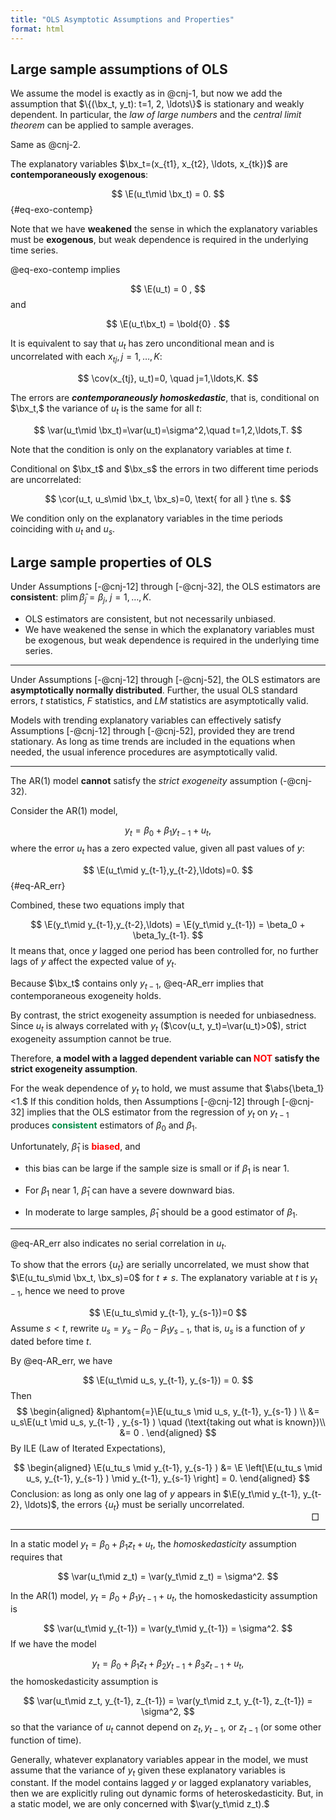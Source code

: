 ```yaml
---
title: "OLS Asymptotic Assumptions and Properties"
format: html
---
```



## Large sample assumptions of OLS

:::{#cnj-12 name="Linear and Weak Dependence"}
We assume the model is exactly as in @cnj-1, but now we add the assumption
that $\{(\bx_t, y_t): t=1, 2, \ldots\}$ is stationary and weakly dependent. In particular, the *law of large numbers* and the *central limit theorem* can be applied to sample averages.
:::

:::{#cnj-22 name="No Perfect Collinearity"}
Same as @cnj-2.
:::

:::{#cnj-32 name="Zero Conditional Mean"}
The explanatory variables $\bx_t=(x_{t1}, x_{t2}, \ldots, x_{tk})$ are **contemporaneously exogenous**:

$$
\E(u_t\mid \bx_t) = 0.
$${#eq-exo-contemp}
:::

Note that we have **weakened** the sense in which the explanatory variables must be **exogenous**, but weak dependence is required in the underlying time series.

@eq-exo-contemp implies

$$
\E(u_t) = 0 ,
$$
and

$$
\E(u_t\bx_t) = \bold{0} .
$$

It is equivalent to say that $u_t$ has zero unconditional mean and is uncorrelated with each $x_{tj}, j=1,\ldots,K$:

$$
\cov(x_{tj}, u_t)=0, \quad j=1,\ldots,K.
$$

:::{#cnj-42 name="Homoskedasticity"}
The errors are ***contemporaneously homoskedastic***, that is, conditional on $\bx_t,$ the variance of $u_t$ is the same for all $t:$ 

$$
\var(u_t\mid \bx_t)=\var(u_t)=\sigma^2,\quad t=1,2,\ldots,T.
$$
:::

Note that the condition is only on the explanatory variables at time $t.$

:::{#cnj-52 name="No Serial Correlation"}
Conditional on $\bx_t$ and $\bx_s$ the errors in two different time periods are uncorrelated: 

$$
\cor(u_t, u_s\mid \bx_t, \bx_s)=0, \text{ for all } t\ne s.
$$
:::

We condition only on the explanatory variables in the time periods coinciding with $u_t$ and $u_s.$



## Large sample properties of OLS

Under Assumptions [-@cnj-12] through [-@cnj-32], the OLS estimators are **consistent**: $\mathrm{plim}\, \hat{\beta}_j = \beta_j,$ $j=1,\ldots,K.$

- OLS estimators are consistent, but not necessarily unbiased.
- We have weakened the sense in which the explanatory variables must be exogenous, but weak dependence is required in the underlying time series.


--------------------------------------------------------------------------------

Under Assumptions [-@cnj-12] through [-@cnj-52], the OLS estimators are **asymptotically normally distributed**. Further, the usual OLS standard errors, $t$ statistics, $F$ statistics, and $LM$ statistics are asymptotically valid.


Models with trending explanatory variables can effectively satisfy Assumptions [-@cnj-12] through [-@cnj-52], provided they are trend stationary. As long as time trends are included in the equations when needed, the usual inference procedures are asymptotically valid.

--------------------------------------------------------------------------------

:::{#exm-exo3}
The AR(1) model **cannot** satisfy the *strict exogeneity* assumption (-@cnj-32).

Consider the AR(1) model,

$$
y_t = \beta_0 + \beta_1y_{t-1} + u_t,
$$
where the error $u_t$ has a zero expected value, given all past values of $y:$

$$
\E(u_t\mid y_{t-1},y_{t-2},\ldots)=0.
$$ {#eq-AR_err}

Combined, these two equations imply that

$$
\E(y_t\mid y_{t-1},y_{t-2},\ldots) = \E(y_t\mid y_{t-1}) =  \beta_0 + \beta_1y_{t-1}.
$$
It means that, once $y$ lagged one period has been controlled for, no further lags of $y$ affect the expected value of $y_t.$

Because $\bx_t$ contains only $y_{t-1},$ @eq-AR_err implies that contemporaneous exogeneity holds. 

By contrast, the strict exogeneity assumption is needed for unbiasedness.
Since $u_t$ is always correlated with $y_t$ ($\cov(u_t, y_t)=\var(u_t)>0$), strict exogeneity assumption cannot be true.

Therefore, **a model with a lagged dependent variable can <span style='color:red'>NOT</span> satisfy the strict exogeneity assumption**.

For the weak dependence of $y_t$ to hold, we must assume that $\abs{\beta_1}<1.$ If this condition holds, then Assumptions [-@cnj-12] through [-@cnj-32] implies that the OLS estimator from the regression of $y_t$ on $y_{t-1}$ produces <span style='color:#008B45'>**consistent**</span> estimators of $\beta_0$ and $\beta_1.$ 

Unfortunately, $\hat{\beta}_1$ is <span style='color:red'>**biased**</span>, and 

- this bias can be large if the sample size is small or if $\beta_1$ is near 1. 

- For $\beta_1$ near 1, $\hat{\beta}_1$ can have a severe downward bias. 

- In moderate to large samples, $\hat{\beta}_1$ should be a good estimator of $\beta_1.$
:::

--------------------------------------------------------------------------------

@eq-AR_err also indicates no serial correlation in $u_t.$

::: {.proof}
To show that the errors  $\{u_t\}$ are serially uncorrelated, we must show that $\E(u_tu_s\mid \bx_t, \bx_s)=0$ for $t\ne s.$ The explanatory variable at $t$ is $y_{t-1}$, hence we need to prove

$$
\E(u_tu_s\mid y_{t-1}, y_{s-1})=0
$$
Assume $s<t,$ rewrite $u_s = y_s-\beta_0-\beta_1y_{s-1},$ that is, $u_s$ is a function of $y$ dated before time $t.$

By @eq-AR_err, we have

$$
\E(u_t\mid u_s, y_{t-1}, y_{s-1}) = 0.
$$
Then
$$
\begin{aligned}
&\phantom{=}\E(u_tu_s \mid u_s, y_{t-1}, y_{s-1} ) \\
&= u_s\E(u_t \mid u_s, y_{t-1} , y_{s-1} )  \quad (\text{taking out what is known})\\
&= 0 .
\end{aligned}
$$
By ILE (Law of Iterated Expectations), 

$$
\begin{aligned}
\E(u_tu_s \mid y_{t-1}, y_{s-1} ) 
&= \E \left[\E(u_tu_s \mid u_s, y_{t-1}, y_{s-1} ) \mid y_{t-1}, y_{s-1} \right] = 0.
\end{aligned}
$$
Conclusion: as long as only one lag of $y$ appears in $\E(y_t\mid y_{t-1}, y_{t-2}, \ldots)$, the errors $\{u_t\}$ must be serially uncorrelated.
:::
<div style='margin-top:-1em; margin-bottom:3em'><span style='float:right; margin-right:10px; '>&#9633;</span></div>


--------------------------------------------------------------------------------

:::{#exm-homoske}
In a static model $y_t = \beta_0+\beta_1z_t+u_t,$ the *homoskedasticity* assumption requires that 

$$
\var(u_t\mid z_t) = \var(y_t\mid z_t) = \sigma^2.
$$

In the AR(1) model, $y_t = \beta_0+\beta_1y_{t-1}+u_t,$ the homoskedasticity assumption is

$$
\var(u_t\mid y_{t-1}) = \var(y_t\mid y_{t-1}) = \sigma^2.
$$
If we have the model

$$
y_t = \beta_0 + \beta_1z_t + \beta_2y_{t-1} + \beta_3z_{t-1}+u_t,
$$
the homoskedasticity assumption is

$$
\var(u_t\mid z_t, y_{t-1}, z_{t-1}) = \var(y_t\mid z_t, y_{t-1}, z_{t-1}) = \sigma^2,
$$
so that the variance of $u_t$ cannot depend on $z_t, y_{t-1},$ or $z_{t-1}$ (or some other function of time). 

Generally, whatever explanatory variables appear in the model, we must assume that the variance of $y_t$ given these explanatory variables is constant. If the model contains lagged $y$ or lagged explanatory variables, then we are explicitly ruling out dynamic forms of heteroskedasticity. But, in a static model, we are only concerned with $\var(y_t\mid z_t).$ 
:::






